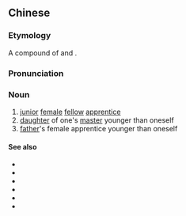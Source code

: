 ==Chinese==
{{zh-forms|s=师妹}}

===Etymology===
A compound of {{m|zh|師||teacher}} and {{m|zh|妹||younger sister}}.

===Pronunciation===
{{zh-pron
|m=shīmèi
|c=si1 mui2
|cat=n
}}

===Noun===
{{zh-noun}}

# [[junior]] [[female]] [[fellow]] [[apprentice]]
# [[daughter]] of one's [[master]] younger than oneself
# [[father]]'s female apprentice younger than oneself

====See also====
* {{zh-l|師伯}}
* {{zh-l|師叔}}
* {{zh-l|師兄}}
* {{zh-l|師姐}}
* {{zh-l|師弟}}
* {{zh-l|師傅}}